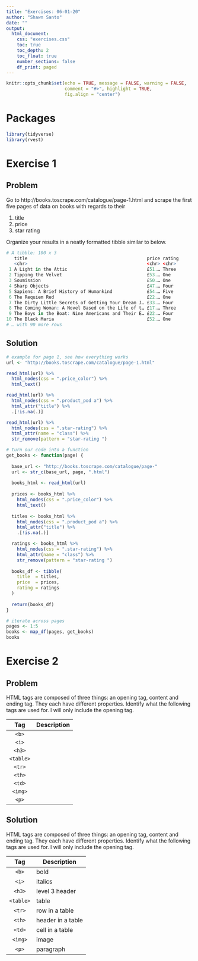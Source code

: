 ```yaml
---
title: "Exercises: 06-01-20"
author: "Shawn Santo"
date: ""
output: 
  html_document:
    css: "exercises.css"
    toc: true
    toc_depth: 2
    toc_float: true
    number_sections: false
    df_print: paged
---
```


```r
knitr::opts_chunk$set(echo = TRUE, message = FALSE, warning = FALSE,
                      comment = "#>", highlight = TRUE,
                      fig.align = "center")
```

# Packages

```r
library(tidyverse)
library(rvest)
```

# Exercise 1 {.tabset .tabset-fade .tabset-pills}

## Problem

Go to http://books.toscrape.com/catalogue/page-1.html and scrape the first 
five pages of data on books with regards to their

1. title
2. price
3. star rating

Organize your results in a neatly formatted tibble similar to below.

```r
# A tibble: 100 x 3
   title                                             price rating
   <chr>                                             <chr> <chr> 
 1 A Light in the Attic                              £51.… Three 
 2 Tipping the Velvet                                £53.… One   
 3 Soumission                                        £50.… One   
 4 Sharp Objects                                     £47.… Four  
 5 Sapiens: A Brief History of Humankind             £54.… Five  
 6 The Requiem Red                                   £22.… One   
 7 The Dirty Little Secrets of Getting Your Dream J… £33.… Four  
 8 The Coming Woman: A Novel Based on the Life of t… £17.… Three 
 9 The Boys in the Boat: Nine Americans and Their E… £22.… Four  
10 The Black Maria                                   £52.… One   
# … with 90 more rows
```

## Solution

```r

# example for page 1, see how everything works
url <- "http://books.toscrape.com/catalogue/page-1.html"

read_html(url) %>% 
  html_nodes(css = ".price_color") %>% 
  html_text()

read_html(url) %>% 
  html_nodes(css = ".product_pod a") %>% 
  html_attr("title") %>% 
  .[!is.na(.)]

read_html(url) %>% 
  html_nodes(css = ".star-rating") %>% 
  html_attr(name = "class") %>% 
  str_remove(pattern = "star-rating ")
```

```r
# turn our code into a function
get_books <- function(page) {
  
  base_url <- "http://books.toscrape.com/catalogue/page-"
  url <- str_c(base_url, page, ".html")
  
  books_html <- read_html(url)
  
  prices <- books_html %>% 
    html_nodes(css = ".price_color") %>% 
    html_text()
  
  titles <- books_html %>% 
    html_nodes(css = ".product_pod a") %>% 
    html_attr("title") %>% 
    .[!is.na(.)]

  ratings <- books_html %>% 
    html_nodes(css = ".star-rating") %>% 
    html_attr(name = "class") %>% 
    str_remove(pattern = "star-rating ")
  
  books_df <- tibble(
    title  = titles,
    price  = prices,
    rating = ratings
  )
  
  return(books_df)
}
```

```r
# iterate across pages
pages <- 1:5
books <- map_df(pages, get_books)
books
```

# Exercise 2 {.tabset .tabset-fade .tabset-pills}

## Problem

HTML tags are composed of three things: an opening tag, content and ending tag.
They each have different properties. Identify what the following tags are used
for. I will only include the opening tag.

|    Tag    | Description |
|:---------:|-------------|
|   `<b>`   |             |
|   `<i>`   |             |
|   `<h3>`  |             |
| `<table>` |             |
|   `<tr>`  |             |
|   `<th>`  |             |
|   `<td>`  |             |
|  `<img>`  |             |
|   `<p>`   |             |


## Solution

HTML tags are composed of three things: an opening tag, content and ending tag.
They each have different properties. Identify what the following tags are used
for. I will only include the opening tag.

|    Tag    | Description         |
|:---------:|---------------------|
|   `<b>`   | bold                |
|   `<i>`   | italics             |
|   `<h3>`  | level 3 header      |
| `<table>` | table               |
|   `<tr>`  | row in a table      |
|   `<th>`  | header in a table   |
|   `<td>`  | cell in a table     |
|  `<img>`  | image               |
|   `<p>`   | paragraph           |